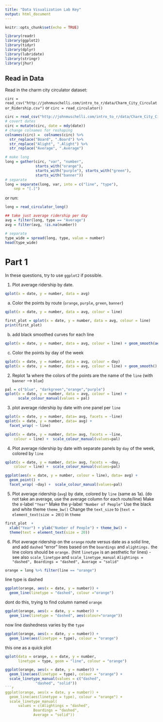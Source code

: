 ```yaml
---
title: "Data Visualization Lab Key"
output: html_document
---
```


```r
knitr::opts_chunk$set(echo = TRUE)
```


```r
library(readr)
library(ggplot2)
library(tidyr)
library(dplyr)
library(lubridate)
library(stringr)
library(jhur)
```

## Read in Data

Read in the charm city circulator dataset:

`circ = read_csv("http://johnmuschelli.com/intro_to_r/data/Charm_City_Circulator_Ridership.csv")`
or `circ = read_circulator()`

```r
circ = read_csv("http://johnmuschelli.com/intro_to_r/data/Charm_City_Circulator_Ridership.csv")
# covert dates
circ = mutate(circ, date = mdy(date))
# change colnames for reshaping
colnames(circ) =  colnames(circ) %>% 
  str_replace("Board", ".Board") %>% 
  str_replace("Alight", ".Alight") %>% 
  str_replace("Average", ".Average") 

# make long
long = gather(circ, "var", "number", 
              starts_with("orange"),
              starts_with("purple"), starts_with("green"),
              starts_with("banner"))
# separate
long = separate(long, var, into = c("line", "type"), 
	sep = "[.]")
```

or run: 
```r
long = read_circulator_long()
```

```r
## take just average ridership per day
avg = filter(long, type == "Average")
avg = filter(avg, !is.na(number))

# separate
type_wide = spread(long, type, value = number)
head(type_wide)
```


# Part 1

In these questions, try to use `ggplot2` if possible.

1. Plot average ridership by date.
```r
qplot(x = date, y = number, data = avg)
```

a. Color the points by route (`orange`, `purple`, `green`, `banner`)
```r
qplot(x = date, y = number, data = avg, colour = line)

first_plot = qplot(x = date, y = number, data = avg, colour = line)
print(first_plot)
```

b. add black smoothed curves for each line
```r
qplot(x = date, y = number, data = avg, colour = line) + geom_smooth(aes(group = line), colour= "black")
```


c. Color the points by day of the week
```r
qplot(x = date, y = number, data = avg, colour = day)
qplot(x = date, y = number, data = avg, colour = line) + geom_smooth()
```


2. Replot 1a where the colors of the points are the name of the `line` (with `banner` --> `blue`)

```r
pal = c("blue", "darkgreen","orange","purple")
qplot(x = date, y = number, data = avg, colour = line) +
	  scale_colour_manual(values = pal)
```

3. plot average ridership by date with one panel per `line`
```r
qplot(x = date, y = number, data= avg, facets = ~line) 
qplot(x = date, y = number, data= avg) +
  facet_wrap( ~ line)

qplot(x = date, y = number, data= avg, facets = ~line,
	colour = line) +  scale_colour_manual(values=pal)
```
	  
4. Plot average ridership by date with separate panels by `day` of the week, colored by `line`
```r
qplot(x = date, y = number, data= avg, facets = ~day,
	colour = line) +  scale_colour_manual(values=pal)

ggplot(aes(x = date, y = number, colour = line), data= avg) + 
  geom_point() + 
  facet_wrap( ~day) +  scale_colour_manual(values=pal)
```
	  
5. Plot average ridership (`avg`) by date, colored by `line` (same as 1a). 
(do not take an average, 
use the average column for each route/line)
Make the x-label `"Year"`
Make the y-label `"Number of People"`
Use the black and white theme `theme_bw()`
Change the `text_size` to (`text = element_text(size = 20)`)
in `theme`
 
```r
first_plot  +
  xlab("Year") + ylab("Number of People") + theme_bw() + 
  theme(text = element_text(size = 20))
```

6. Plot average ridership on the `orange` route versus date
as a solid line, and add `dashed` "error" lines based 
on the `boardings` and `alightings.` 
the line colors should be `orange.`
(hint `linetype` is an aesthetic for lines) - see also `scale_linetype` and 
`scale_linetype_manual`
`Alightings = "dashed", Boardings = "dashed", Average = "solid"`
```r
orange = long %>% filter(line == "orange")
```

line type is dashed
```r
ggplot(orange, aes(x = date, y = number)) + 
  geom_line(linetype = "dashed", colour ="orange")
```

dont do this, trying to find column named `orange`
```r
ggplot(orange, aes(x = date, y = number)) + 
  geom_line(linetype = "dashed", aes(colour="orange"))
```

now line dashedness  varies by the `type`

```r
ggplot(orange, aes(x = date, y = number)) + 
  geom_line(aes(linetype = type), colour = "orange")
```

this one as a quick plot

```r
qplot(data = orange, x = date, y = number,
      linetype = type, geom = "line", colour = "orange")

ggplot(orange, aes(x = date, y = number)) + 
  geom_line(aes(linetype = type), colour = "orange") + 
  scale_linetype_manual(values = c("dashed",
              "dashed", "solid"))
```r
ggplot(orange, aes(x = date, y = number)) + 
  geom_line(aes(linetype = type), colour = "orange") + 
  scale_linetype_manual(
      values = c(Alightings = "dashed",
             Boardings = "dashed", 
             Average = "solid"))
```

